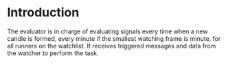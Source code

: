 # Introduction 
The evaluator is in charge of evaluating signals every time when a new candle is formed, every minute if the smallest watching frame is minute, for all runners on the watchlist. It receives triggered messages and data from the watcher to perform the task. 
